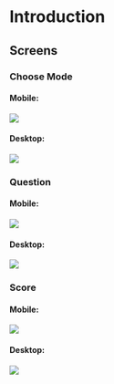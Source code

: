 
<Meta title="Mockups" />

# Introduction

## Screens

### Choose Mode

#### Mobile:

<img
  src={ModeMobile}
  className="border-2 border-black shadow-orange-700 shadow"
/>

#### Desktop:

<img
  src={ModeDesktop}
  className="border-2 border-black shadow-orange-700 shadow"
/>

### Question

#### Mobile:

<img
  src={QaMobile}
  className="border-2 border-black shadow-orange-700 shadow"
/>

#### Desktop:

<img
  src={QaDesktop}
  className="border-2 border-black shadow-orange-700 shadow"
/>

### Score

#### Mobile:

<img
  src={ScoreMobile}
  className="border-2 border-black shadow-orange-700 shadow"
/>

#### Desktop:

<img
  src={ScoreDesktop}
  className="border-2 border-black shadow-orange-700 shadow"
/>
